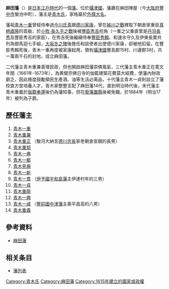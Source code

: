 '''麻田藩'''（{{jpn|j=麻田藩|hg=あさだはん|rm=Asada han|f=y}}）是[[日本|日本]][[江戶時代|江戶時代]]的一個[[藩_(日本)|藩]]。位於[[攝津國|攝津國]]，藩廳在麻田陣屋（今[[大阪府|大阪府]][[豐中市|豐中市]]螢池中町），藩主是[[青木氏|青木氏]]，家格屬於[[外樣大名|外樣大名]]。

藩祖[[青木一重|青木一重]]曾經侍奉過[[今川氏真|今川氏真]]跟[[德川家康|德川家康]]，曾在[[姊川之戰|姊川之戰]]裡取下朝倉家重臣[[真柄直隆|真柄直隆]]的首級，於[[小牧·長久手之戰|小牧·長久手之戰]]後被[[豐臣秀吉|豐臣秀吉]]挖角（一重之父重直曾是[[丹羽長秀|丹羽長秀]]及豐臣秀吉的家臣），在秀吉死後繼續侍奉[[豐臣秀賴|豐臣秀賴]]，和速水守久及伊東長實共列為御馬迴七手組，[[大坂冬之陣|大坂冬之陣]]後擔任和談使者出使德川家康，卻被他扣留。在豐臣秀賴死後，青木一重再度被家康起用，領有[[攝津國|攝津國]]豐島郡15村、川邊郡3村，共一萬兩千石的封地，成立麻田藩。

二代藩主青木重兼善理民政，但也開啟麻田藩崇佛風氣，三代藩主青木重正在寛文年間（1661年-1673年），為黄檗宗佛日寺的伽藍建築花費莫大經費，使藩內財政窮乏，因此極度鼓勵領民生產酒、油等生活必需品，十代藩主青木一貞則設立了藩校直方堂培養人才。青木家整整支配了麻田藩14代，直到明治時代後，末代藩主青木重義於[[版籍奉還|版籍奉還]]後仍為藩知事，但在[[廢藩置縣|廢藩置縣]]後被免職，於1884年（明治17年）被列為子爵。

== 歷任藩主 ==
#[[青木一重|青木一重]] 
#[[青木重兼|青木重兼]] 
#[[青木重正|青木重正]] （駿河大納言[[德川忠長|德川忠長]]家老朝倉宣親的長男）
#[[青木重矩|青木重矩]]
#[[青木一典|青木一典]] 
#[[青木一都|青木一都]] 
#[[青木見典|青木見典]] 
#[[青木一新|青木一新]] 
#[[青木一貫|青木一貫]] （[[伊予國|伊予國]][[宇和島藩|宇和島藩]]主伊達村年的三男）
#[[青木一貞|青木一貞]] 
#[[青木重龍|青木重龍]] 
#[[青木一興|青木一興]] 
#[[青木一咸|青木一咸]] （[[豐前國|豐前國]][[中津藩|中津藩]]主奧平昌高的八男）
#[[青木重義|青木重義]] 


==參考資料==
*[http://www.asahi-net.or.jp/~me4k-skri/han/kinki/asada.html 麻田藩]

==相关条目==
* [[藩列表|藩列表]]

{{江戶時代的藩}}
[[Category:青木氏|Category:青木氏]]
[[Category:麻田藩|Category:麻田藩]]
[[Category:1615年建立的國家或政權|Category:1615年建立的國家或政權]]